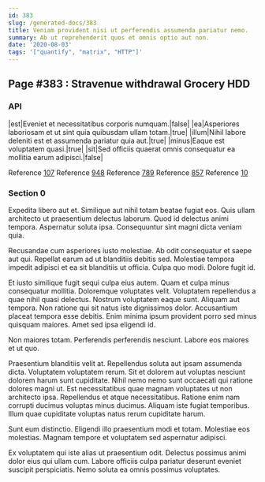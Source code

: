 ```yaml
---
id: 383
slug: /generated-docs/383
title: Veniam provident nisi ut perferendis assumenda pariatur nemo.
summary: Ab ut reprehenderit quos et omnis optio aut non.
date: '2020-08-03'
tags: '["quantify", "matrix", "HTTP"]'
---
```


## Page #383 : Stravenue withdrawal Grocery HDD
### API

|est|Eveniet et necessitatibus corporis numquam.|false|
|ea|Asperiores laboriosam et ut sint quia quibusdam ullam totam.|true|
|illum|Nihil labore deleniti est et assumenda pariatur quia aut.|true|
|minus|Eaque est voluptatem quasi.|true|
|sit|Sed officiis quaerat omnis consequatur ea mollitia earum adipisci.|false|

Reference [107](/generated-docs/107)
Reference [948](/generated-docs/948)
Reference [789](/generated-docs/789)
Reference [857](/generated-docs/857)
Reference [10](/generated-docs/10)


### Section 0
Expedita libero aut et. Similique aut nihil totam beatae fugiat eos. Quis ullam architecto ut praesentium delectus laborum. Quod id delectus animi tempora. Aspernatur soluta ipsa. Consequuntur sint magni dicta veniam quia.
 Recusandae cum asperiores iusto molestiae. Ab odit consequatur et saepe aut qui. Repellat earum ad ut blanditiis debitis sed. Molestiae tempora impedit adipisci et ea sit blanditiis ut officia. Culpa quo modi. Dolore fugit id.
 Et iusto similique fugit sequi culpa eius autem. Quam et culpa minus consequatur mollitia. Doloremque voluptates velit. Voluptatem repellendus a quae nihil quasi delectus. Nostrum voluptatem eaque sunt. Aliquam aut tempora.
Non ratione qui sit natus iste dignissimos dolor. Accusantium placeat tempora esse debitis. Enim minima ipsum provident porro sed minus quisquam maiores. Amet sed ipsa eligendi id.
 Non maiores totam. Perferendis perferendis nesciunt. Labore eos maiores et ut quo.
 Praesentium blanditiis velit at. Repellendus soluta aut ipsam assumenda dicta. Voluptatem voluptatem rerum. Sit et dolorem aut voluptas nesciunt dolorem harum sunt cupiditate. Nihil nemo nemo sunt occaecati qui ratione dolores magni ut. Est necessitatibus quae magnam voluptates ut non architecto ipsa.
Repellendus et atque necessitatibus. Ratione enim nam corrupti ducimus voluptas minus ducimus. Aliquam iste fugiat temporibus. Illum quae cupiditate voluptas natus rerum cupiditate harum.
 Sunt eum distinctio. Eligendi illo praesentium modi et totam. Molestiae eos molestias. Magnam tempore et voluptatem sed aspernatur adipisci.
 Ex voluptatem qui iste alias ut praesentium odit. Delectus possimus animi dolor eius qui ullam cum. Labore officiis culpa pariatur deserunt eveniet suscipit perspiciatis. Nemo soluta ea omnis possimus voluptates.
